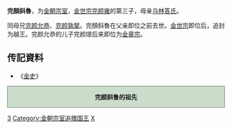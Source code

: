 '''完顏斜魯'''，为[[金朝|金朝]][[宗室|宗室]]，[[金世宗|金世宗完颜雍]]的第三子，母亲[[明德皇后_(金世宗)|乌林答氏]]。

同母兄[[完颜允恭|完颜允恭]]、[[完颜孰辇|完颜孰辇]]。完顏斜魯在父亲即位之前去世。[[金世宗|金世宗]]即位后，追封为越王。完颜允恭的儿子完颜璟后来即位为[[金章宗|金章宗]]。

== 传記資料 ==
*《[[金史|金史]]》

<div style="clear: both; width: 100%; padding: 0; text-align: left; border: none;" class="NavFrame">
<div style="background: #ccddcc; text-align: center; border: 1px solid #667766" class="NavHead">'''完颜斜鲁的祖先'''
</div>
<div class="NavContent" style="display:none;">
{{ahnentafel-compact5|align=center
|style=font-size: 90%; line-height: 110%;
|border=1
|boxstyle=padding-top: 0; padding-bottom: 0;
|boxstyle_1=background-color: #fcc;
|boxstyle_2=background-color: #fb9;
|boxstyle_3=background-color: #ffc;
|boxstyle_4=background-color: #bfc;
|boxstyle_5=background-color: #9fe;
|1= '''完颜斜鲁'''
|2= '''父亲:'''<br />[[金世宗|金世宗完颜雍]]
|3= '''母亲:'''<br />[[明德皇后_(金世宗)|乌林答氏]]
|4= '''祖父:'''<br />追尊[[睿宗|睿宗]][[完顏宗堯|完顏宗堯]]
|5= '''祖母:'''<br />[[貞懿皇后_(金朝)|李氏]]
|6= '''外祖父:'''<br />乌林答石土黑
|7= '''外祖母:'''<br />完颜氏
|8= [[完颜阿骨打|金太祖完颜旻]]
|9= [[宣献皇后_(金太祖)|仆散氏]]
|10= 雏讹只
|11= 
|12= 
|13= 
|14= 
|15= 
|16= 追尊[[世祖|世祖]][[劾里鉢|劾里鉢]]
|17= [[翼简皇后|拿懒氏]]
}}
</div></div>

{{DEFAULTSORT:W完顏}}
[[Category:金世宗皇子|3]]
[[Category:金朝宗室追赠国王|Category:金朝宗室追赠国王]]
[[Category:完顏氏|X]]